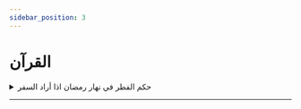 ```yaml
---
sidebar_position: 3
---
```


# القرآن

<details>
<summary style={{fontWeight: "bold"}}>
حكم الفطر في نهار رمضان اذا أراد السفر
</summary>

**سؤال:** أثابكم الله. يقول السائل متى يجوز لنا أن نفطر إذا أردنا أن نسافر في نهار رمضان؟

**جواب**: اختلف العلماء في المسلم يصوم أول اليوم ثم يسافر في أثنائه. هل له أن يفطر؟ والراجح أن له أن يفطر ما دام أنه سافر في النهار. ومتى يبدأ في فطره؟ جمهور أهل العلم وهو الأحوط انه يبدأ فطره إذا فارق عمران البلد وهو اﻷحوط. لأن الإنسان لا يدري ما يقع له فقد يفطر، ثم يتعطل عن السفر فيفوته صوم ذلك اليوم. وذهب بعض أهل العلم إلى أنه يفطر ولو في بيته. والراجح أنه يجوز له ذلك ما دام يعلم أنه سيخرج من البلد في النهار. أما إذا كان يعلم انه لن يفارق عمران البلد إلا في الليل فإنه لا يجوز له أن يفطر في بيته. لأنه لن يسافر في أثناء النهار. يعني يا إخوة, إنسان وقت الظهر أراد أن يسافر إلى مكة وسيارته واقفة عند الباب. هذا يغلب على الظن انه سيخرج من المدينة قبل المغرب بكثير. يجوز له أن يفطر وهو في بيته قبل أن يخرج وان كان هذا خلاف قول الجمهور لثبوت الدليل به. لكن الأحوط للإنسان ألا يفطر حتى يفارق عمران بلده لما ذكرنا. أما إنسان سيسافر قبل المغرب ويعرف أنه لن يفارق حدود البلد إلا وقد أذان المغرب فإنه لا يجوز له أن يفطر في بيته لأنه سيدركه الليل وهو في البلد لم يسافر. فليس له ان يترخص بالفطر وهو في بلده

</details>

---